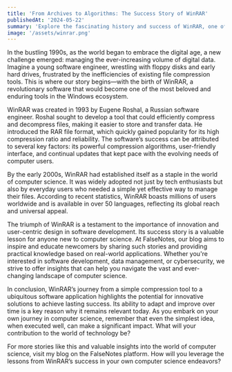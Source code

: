 ---
title: 'From Archives to Algorithms: The Success Story of WinRAR'
publishedAt: '2024-05-22'
summary: 'Explore the fascinating history and success of WinRAR, one of the most popular software tools on Windows, and learn valuable lessons for newcomers in computer science. Discover how innovative solutions can achieve lasting impact.'
image: '/assets/winrar.png'
---

In the bustling 1990s, as the world began to embrace the digital age, a new challenge emerged: managing the ever-increasing volume of digital data. Imagine a young software engineer, wrestling with floppy disks and early hard drives, frustrated by the inefficiencies of existing file compression tools. This is where our story begins—with the birth of WinRAR, a revolutionary software that would become one of the most beloved and enduring tools in the Windows ecosystem.

WinRAR was created in 1993 by Eugene Roshal, a Russian software engineer. Roshal sought to develop a tool that could efficiently compress and decompress files, making it easier to store and transfer data. He introduced the RAR file format, which quickly gained popularity for its high compression ratio and reliability. The software’s success can be attributed to several key factors: its powerful compression algorithms, user-friendly interface, and continual updates that kept pace with the evolving needs of computer users.

By the early 2000s, WinRAR had established itself as a staple in the world of computer science. It was widely adopted not just by tech enthusiasts but also by everyday users who needed a simple yet effective way to manage their files. According to recent statistics, WinRAR boasts millions of users worldwide and is available in over 50 languages, reflecting its global reach and universal appeal.

The triumph of WinRAR is a testament to the importance of innovation and user-centric design in software development. Its success story is a valuable lesson for anyone new to computer science. At FalseNotes, our blog aims to inspire and educate newcomers by sharing such stories and providing practical knowledge based on real-world applications. Whether you're interested in software development, data management, or cybersecurity, we strive to offer insights that can help you navigate the vast and ever-changing landscape of computer science.

In conclusion, WinRAR’s journey from a simple compression tool to a ubiquitous software application highlights the potential for innovative solutions to achieve lasting success. Its ability to adapt and improve over time is a key reason why it remains relevant today. As you embark on your own journey in computer science, remember that even the simplest idea, when executed well, can make a significant impact. What will your contribution to the world of technology be?

For more stories like this and valuable insights into the world of computer science, visit my blog on the FalseNotes platform. How will you leverage the lessons from WinRAR’s success in your own computer science endeavors?
